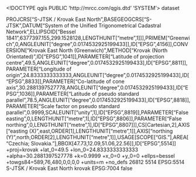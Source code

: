 <!DOCTYPE qgis PUBLIC 'http://mrcc.com/qgis.dtd' 'SYSTEM'>
<qgis version="3.34.5-Prizren">
  <identifier></identifier>
  <parentidentifier></parentidentifier>
  <language></language>
  <type>dataset</type>
  <title></title>
  <abstract></abstract>
  <contact>
    <name></name>
    <organization></organization>
    <position></position>
    <voice></voice>
    <fax></fax>
    <email></email>
    <role></role>
  </contact>
  <links/>
  <dates/>
  <fees></fees>
  <encoding></encoding>
  <crs>
    <spatialrefsys nativeFormat="Wkt">
      <wkt>PROJCRS["S-JTSK / Krovak East North",BASEGEOGCRS["S-JTSK",DATUM["System of the Unified Trigonometrical Cadastral Network",ELLIPSOID["Bessel 1841",6377397.155,299.1528128,LENGTHUNIT["metre",1]]],PRIMEM["Greenwich",0,ANGLEUNIT["degree",0.0174532925199433]],ID["EPSG",4156]],CONVERSION["Krovak East North (Greenwich)",METHOD["Krovak (North Orientated)",ID["EPSG",1041]],PARAMETER["Latitude of projection centre",49.5,ANGLEUNIT["degree",0.0174532925199433],ID["EPSG",8811]],PARAMETER["Longitude of origin",24.8333333333333,ANGLEUNIT["degree",0.0174532925199433],ID["EPSG",8833]],PARAMETER["Co-latitude of cone axis",30.2881397527778,ANGLEUNIT["degree",0.0174532925199433],ID["EPSG",1036]],PARAMETER["Latitude of pseudo standard parallel",78.5,ANGLEUNIT["degree",0.0174532925199433],ID["EPSG",8818]],PARAMETER["Scale factor on pseudo standard parallel",0.9999,SCALEUNIT["unity",1],ID["EPSG",8819]],PARAMETER["False easting",0,LENGTHUNIT["metre",1],ID["EPSG",8806]],PARAMETER["False northing",0,LENGTHUNIT["metre",1],ID["EPSG",8807]]],CS[Cartesian,2],AXIS["easting (X)",east,ORDER[1],LENGTHUNIT["metre",1]],AXIS["northing (Y)",north,ORDER[2],LENGTHUNIT["metre",1]],USAGE[SCOPE["GIS."],AREA["Czechia; Slovakia."],BBOX[47.73,12.09,51.06,22.56]],ID["EPSG",5514]]</wkt>
      <proj4>+proj=krovak +lat_0=49.5 +lon_0=24.8333333333333 +alpha=30.2881397527778 +k=0.9999 +x_0=0 +y_0=0 +ellps=bessel +towgs84=589,76,480,0,0,0,0 +units=m +no_defs</proj4>
      <srsid>26812</srsid>
      <srid>5514</srid>
      <authid>EPSG:5514</authid>
      <description>S-JTSK / Krovak East North</description>
      <projectionacronym>krovak</projectionacronym>
      <ellipsoidacronym>EPSG:7004</ellipsoidacronym>
      <geographicflag>false</geographicflag>
    </spatialrefsys>
  </crs>
  <extent>
    <spatial miny="179769313486231570814527423731704356798070567525844996598917476803157260780028538760589558632766878171540458953514382464234321326889464182768467546703537516986049910576551282076245490090389328944075868508455133942304583236903222948165808559332123348274797826204144723168738177180919299881250404026184124858368" maxx="-179769313486231570814527423731704356798070567525844996598917476803157260780028538760589558632766878171540458953514382464234321326889464182768467546703537516986049910576551282076245490090389328944075868508455133942304583236903222948165808559332123348274797826204144723168738177180919299881250404026184124858368" minx="179769313486231570814527423731704356798070567525844996598917476803157260780028538760589558632766878171540458953514382464234321326889464182768467546703537516986049910576551282076245490090389328944075868508455133942304583236903222948165808559332123348274797826204144723168738177180919299881250404026184124858368" minz="0" maxy="-179769313486231570814527423731704356798070567525844996598917476803157260780028538760589558632766878171540458953514382464234321326889464182768467546703537516986049910576551282076245490090389328944075868508455133942304583236903222948165808559332123348274797826204144723168738177180919299881250404026184124858368" maxz="0" dimensions="2" crs="EPSG:5514"/>
    <temporal>
      <period>
        <start></start>
        <end></end>
      </period>
    </temporal>
  </extent>
</qgis>
